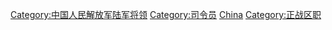 {{Catmore}}

[[Category:中国人民解放军陆军将领|Category:中国人民解放军陆军将领]]
[[Category:司令员|Category:司令员]]
[[Category:陆军司令|China]]
[[Category:正战区职|Category:正战区职]]